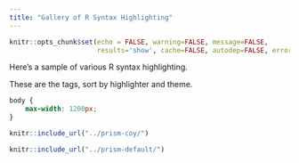 ```yaml
---
title: "Gallery of R Syntax Highlighting"
---
```


```r
knitr::opts_chunk$set(echo = FALSE, warning=FALSE, message=FALSE,
                      results='show', cache=FALSE, autodep=FALSE, error = TRUE)
```

Here's a sample of various R syntax highlighting.


These are the tags, sort by highlighter and theme.

```css
body {
	max-width: 1200px;
}
```


<div class="row">
<div class="col-md-6">

```r
knitr::include_url("../prism-coy/")
```

</div>
<div class="col-md-6">

```r
knitr::include_url("../prism-default/")
```

</div>
</div>


